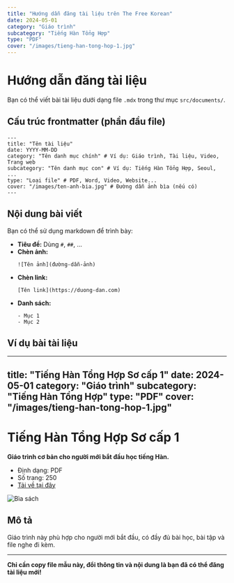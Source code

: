 ```yaml
---
title: "Hướng dẫn đăng tài liệu trên The Free Korean"
date: 2024-05-01
category: "Giáo trình"
subcategory: "Tiếng Hàn Tổng Hợp"
type: "PDF"
cover: "/images/tieng-han-tong-hop-1.jpg"
---
```


# Hướng dẫn đăng tài liệu

Bạn có thể viết bài tài liệu dưới dạng file `.mdx` trong thư mục `src/documents/`.

## Cấu trúc frontmatter (phần đầu file)

```mdx
---
title: "Tên tài liệu"
date: YYYY-MM-DD
category: "Tên danh mục chính" # Ví dụ: Giáo trình, Tài liệu, Video, Trang web
subcategory: "Tên danh mục con" # Ví dụ: Tiếng Hàn Tổng Hợp, Seoul, ...
type: "Loại file" # PDF, Word, Video, Website...
cover: "/images/ten-anh-bia.jpg" # Đường dẫn ảnh bìa (nếu có)
---
```

## Nội dung bài viết

Bạn có thể sử dụng markdown để trình bày:

- **Tiêu đề:** Dùng `#`, `##`, ...
- **Chèn ảnh:**
  ```mdx
  ![Tên ảnh](đường-dẫn-ảnh)
  ```
- **Chèn link:**
  ```mdx
  [Tên link](https://duong-dan.com)
  ```
- **Danh sách:**
  ```mdx
  - Mục 1
  - Mục 2
  ```

## Ví dụ bài tài liệu

---
title: "Tiếng Hàn Tổng Hợp Sơ cấp 1"
date: 2024-05-01
category: "Giáo trình"
subcategory: "Tiếng Hàn Tổng Hợp"
type: "PDF"
cover: "/images/tieng-han-tong-hop-1.jpg"
---

# Tiếng Hàn Tổng Hợp Sơ cấp 1

**Giáo trình cơ bản cho người mới bắt đầu học tiếng Hàn.**

- Định dạng: PDF
- Số trang: 250
- [Tải về tại đây](#)

![Bìa sách](/images/tieng-han-tong-hop-1.jpg)

## Mô tả

Giáo trình này phù hợp cho người mới bắt đầu, có đầy đủ bài học, bài tập và file nghe đi kèm.

---

**Chỉ cần copy file mẫu này, đổi thông tin và nội dung là bạn đã có thể đăng tài liệu mới!** 